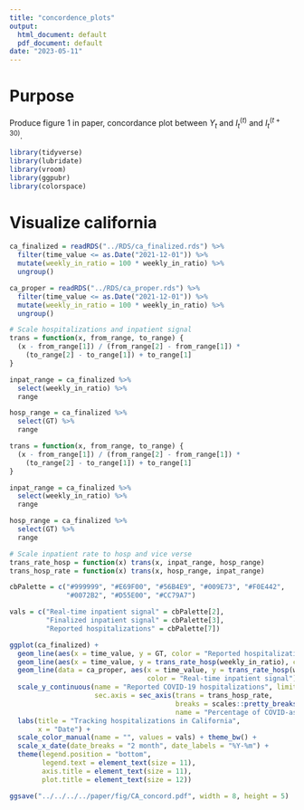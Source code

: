 ```yaml
---
title: "concordence_plots"
output:
  html_document: default
  pdf_document: default
date: "2023-05-11"
---
```


# Purpose

Produce figure 1 in paper, concordance plot between $Y_t$ and $I_t^{(t)}$ and $I_t^{(t + 30)}.$

```r
library(tidyverse)
library(lubridate)
library(vroom)
library(ggpubr)
library(colorspace)
```

# Visualize california

```r
ca_finalized = readRDS("../RDS/ca_finalized.rds") %>%
  filter(time_value <= as.Date("2021-12-01")) %>%
  mutate(weekly_in_ratio = 100 * weekly_in_ratio) %>%
  ungroup()

ca_proper = readRDS("../RDS/ca_proper.rds") %>%
  filter(time_value <= as.Date("2021-12-01")) %>%
  mutate(weekly_in_ratio = 100 * weekly_in_ratio) %>%
  ungroup()

# Scale hospitalizations and inpatient signal
trans = function(x, from_range, to_range) {
  (x - from_range[1]) / (from_range[2] - from_range[1]) *
    (to_range[2] - to_range[1]) + to_range[1]
}

inpat_range = ca_finalized %>%
  select(weekly_in_ratio) %>%
  range

hosp_range = ca_finalized %>%
  select(GT) %>%
  range

trans = function(x, from_range, to_range) {
  (x - from_range[1]) / (from_range[2] - from_range[1]) *
    (to_range[2] - to_range[1]) + to_range[1]
}

inpat_range = ca_finalized %>%
  select(weekly_in_ratio) %>%
  range

hosp_range = ca_finalized %>%
  select(GT) %>%
  range

# Scale inpatient rate to hosp and vice verse
trans_rate_hosp = function(x) trans(x, inpat_range, hosp_range)
trans_hosp_rate = function(x) trans(x, hosp_range, inpat_range)

cbPalette = c("#999999", "#E69F00", "#56B4E9", "#009E73", "#F0E442",
              "#0072B2", "#D55E00", "#CC79A7")

vals = c("Real-time inpatient signal" = cbPalette[2],
         "Finalized inpatient signal" = cbPalette[3],
         "Reported hospitalizations" = cbPalette[7])

ggplot(ca_finalized) +
  geom_line(aes(x = time_value, y = GT, color = "Reported hospitalizations")) +
  geom_line(aes(x = time_value, y = trans_rate_hosp(weekly_in_ratio), color = "Finalized inpatient signal")) +
  geom_line(data = ca_proper, aes(x = time_value, y = trans_rate_hosp(weekly_in_ratio), 
                                  color = "Real-time inpatient signal")) +
  scale_y_continuous(name = "Reported COVID-19 hospitalizations", limits = hosp_range,
                     sec.axis = sec_axis(trans = trans_hosp_rate, 
                                         breaks = scales::pretty_breaks(n = 5),
                                         name = "Percentage of COVID-associated inpatient claims")) +
  labs(title = "Tracking hospitalizations in California",
       x = "Date") +
  scale_color_manual(name = "", values = vals) + theme_bw() +
  scale_x_date(date_breaks = "2 month", date_labels = "%Y-%m") +
  theme(legend.position = "bottom", 
        legend.text = element_text(size = 11),
        axis.title = element_text(size = 11),
        plot.title = element_text(size = 12)) 

ggsave("../../../../paper/fig/CA_concord.pdf", width = 8, height = 5)
```


